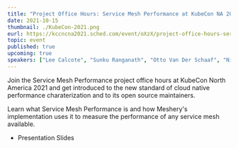 ```yaml
---
title: "Project Office Hours: Service Mesh Performance at KubeCon NA 2021"
date: 2021-10-15
thumbnail: ./KubeCon-2021.png
eurl: https://kccncna2021.sched.com/event/oXzX/project-office-hours-service-mesh-performance?iframe=no&w=100%25&sidebar=yes&bg=no
topic: event
published: true
upcoming: true
speakers: ["Lee Calcote", "Sunku Ranganath", "Otto Van Der Schaaf", "Nic Jackson"]
---
```



Join the Service Mesh Performance project office hours at KubeCon North America 2021 and get introduced to the new standard of cloud native performance charaterization and to its open source maintainers.

Learn what Service Mesh Performance is and how Meshery's implementation uses it to measure the performance of any service mesh available.
<ul><li><Link to={slidesAdopt}>Presentation Slides</Link></li></ul>
